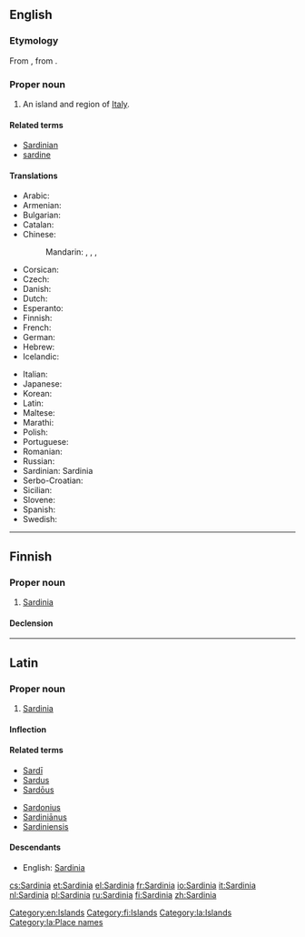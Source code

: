 {{also|Sardinía}}
==English==

{{wikipedia|lang=en}}

===Etymology===
From {{etyl|la|en}} {{term|Sardinia|lang=la}}, from {{etyl|grc|en}}.

===Proper noun===
{{en-proper noun}}

# An island and region of [[Italy]].

====Related terms====
* [[Sardinian]]
* [[sardine]]

====Translations====
{{trans-top|island of Italy}}
* Arabic: {{t-|ar|سردينيا|f|tr=sardiinya}}
* Armenian: {{t-|hy|Սարդինիա|tr=Sardinia}}
* Bulgarian: {{t+|bg|Сардиния}}
* Catalan: {{t-|ca|Sardenya}}
* Chinese:
*: Mandarin: {{t|cmn|薩丁島|sc=Hani}}, {{t|cmn|萨丁岛|tr=Sàdīng dǎo|sc=Hani}}, {{t|cmn|撒丁島|sc=Hani}}, {{t|cmn|撒丁岛|tr=Sādīng dǎo|sc=Hani}}
* Corsican: {{t-|co|Sardegna}}
* Czech: {{t+|cs|Sardinie|f}}
* Danish: {{t-|da|Sardinien}}
* Dutch: {{t+|nl|Sardinië|n}}
* Esperanto: {{t-|eo|Sardio}}
* Finnish: {{t+|fi|Sardinia}}
* French: {{t+|fr|Sardaigne|f}}
* German: {{t+|de|Sardinien|n}}
* Hebrew: {{t-|he|סרדיניה}}
* Icelandic: {{t-|is|Sardinía|f}}
{{trans-mid}}
* Italian: {{t+|it|Sardegna|f}}
* Japanese: {{t-|ja|サルディニア島|tr=Sarudinia-tō}}
* Korean: {{t-|ko|사르데냐|tr=Sareudenya}}
* Latin: {{t-|la|Sardinia|f}}
* Maltese: {{t-|mt|Sardenja}}
* Marathi: {{t-|mr|सार्डिनिया|tr=sārḍiniyā|sc=Deva}}
* Polish: {{t+|pl|Sardynia|f}}
* Portuguese: {{t+|pt|Sardenha}}
* Romanian: {{t-|ro|Sardinia|f}}
* Russian: {{t+|ru|Сардиния|f|tr=Sardínija}}
* Sardinian: Sardinia {{f}}
* Serbo-Croatian: {{t-|sh|Sardinija|f}}
* Sicilian: {{t-|scn|Sardigna|f}}
* Slovene: {{t+|sl|Sardinija|f}}
* Spanish: {{t+|es|Cerdeña|f}}
* Swedish: {{t-|sv|Sardinien}}
{{trans-bottom}}

[[Category:en:Islands]]

----

==Finnish==

===Proper noun===
{{fi-proper noun}}

# [[#English|Sardinia]]

====Declension====
{{fi-decl-kulkija|Sardini|nopl=1}}

[[Category:fi:Islands]]

----

==Latin==

===Proper noun===
{{la-proper noun|Sardinia|Sardiniae|Sardiniae|f|first}}

# [[#English|Sardinia]]

====Inflection====
{{la-decl-1st-loc|Sardini}}

====Related terms====
{{top2}}
* [[Sardi|Sardī]]
* [[Sardus]]
* [[Sardous|Sardōus]]
{{mid2}}
* [[Sardonius]]
* [[Sardinianus|Sardiniānus]]
* [[Sardiniensis]]
{{bottom}}

====Descendants====
* English: [[#English|Sardinia]]

[[Category:la:Islands]]
[[Category:la:Place names]]

[[cs:Sardinia]]
[[et:Sardinia]]
[[el:Sardinia]]
[[fr:Sardinia]]
[[io:Sardinia]]
[[it:Sardinia]]
[[nl:Sardinia]]
[[pl:Sardinia]]
[[ru:Sardinia]]
[[fi:Sardinia]]
[[zh:Sardinia]]